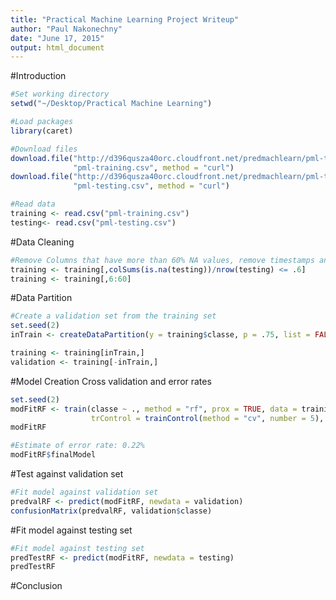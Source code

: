 ```yaml
---
title: "Practical Machine Learning Project Writeup"
author: "Paul Nakonechny"
date: "June 17, 2015"
output: html_document
---
```


#Introduction


```r
#Set working directory
setwd("~/Desktop/Practical Machine Learning")

#Load packages
library(caret)

#Download files
download.file("http://d396qusza40orc.cloudfront.net/predmachlearn/pml-training.csv", 
              "pml-training.csv", method = "curl")
download.file("http://d396qusza40orc.cloudfront.net/predmachlearn/pml-testing.csv", 
              "pml-testing.csv", method = "curl")

#Read data
training <- read.csv("pml-training.csv")
testing<- read.csv("pml-testing.csv")
```

#Data Cleaning

```r
#Remove Columns that have more than 60% NA values, remove timestamps and ID
training <- training[,colSums(is.na(testing))/nrow(testing) <= .6]
training <- training[,6:60]
```

#Data Partition
```r
#Create a validation set from the training set
set.seed(2)
inTrain <- createDataPartition(y = training$classe, p = .75, list = FALSE)

training <- training[inTrain,]
validation <- training[-inTrain,]
```

#Model Creation
Cross validation and error rates
```r
set.seed(2)
modFitRF <- train(classe ~ ., method = "rf", prox = TRUE, data = training, 
                  trControl = trainControl(method = "cv", number = 5), allowParallel = TRUE)
modFitRF

#Estimate of error rate: 0.22%
modFitRF$finalModel
```

#Test against validation set

```r
#Fit model against validation set
predvalRF <- predict(modFitRF, newdata = validation)
confusionMatrix(predvalRF, validation$classe)
```

#Fit model against testing set

```r
#Fit model against testing set
predTestRF <- predict(modFitRF, newdata = testing)
predTestRF
```

#Conclusion

